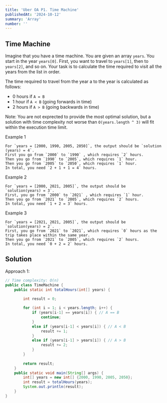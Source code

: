 ```yaml
---
title: 'Uber OA P1. Time Machine'
publishedAt: '2024-10-12'
summary: 'Array'
number: ''
---
```


## Time Machine
Imagine that you have a time machine. You are given an array `years`. You start in the year `years[0]`. First, you want to travel to `years[1]`, then to `years[2]`, and so on.
Your task is to calculate the time required to visit all the years from the list in order.

The time required to travel from the year a to the year is calculated as follows:
- 0 hours if `A = B`
- 1 hour if `A < B` (going forwards in time)
- 2 hours if `A > B` (going backwards in time)

Note: You are not exprected to provide the most optimal solution, but a solution with time complexity not worse than `O(years.length ^ 3)` will fit within the execution time limit.

Example 1
`````
For `years = [2000, 1990, 2005, 2050]`, the output should be `solution (years) = 4`.
First you go from `2000` to `1990` , which requires `2` hours.
Then you go from `1990` to `2005`, which requires `1` hour.
Then you go from `2005` to `2050`, which requires `1` hour.
In total, you need `2 + 1 + 1 = 4` hours.
`````

Example 2
`````
For `years = [2000, 2021, 2005]`, the output should be `solution(years) = 3`.
First, you go from `2000` to `2021` , which requires `1` hour.
Then you go from `2021` to `2005`, which requires `2` hours.
In total, you need `1 + 2 = 3` hours.
`````

Example 3
`````
For `years = [2021, 2021, 2005]`, the output should be `solution(years) = 2`.
First, you go from `2021` to `2021`, which requires `0` hours as the trip takes place within the same year.
Then you go from `2021` to `2005`, which requires `2` hours.
In total, you need `0 + 2 = 2` hours.
`````

## Solution
Approach 1:
````JAVA
// Time complexity: O(n)
public class TimeMachine {
    public static int totalHours(int[] years) {
        
        int result = 0;

        for (int i = 1; i < years.length; i++) {
            if (years[i-1] == years[i]) { // A == B
                continue;
            }
            else if (years[i-1] < years[i]) { // A < B
                result += 1;
            }
            else if (years[i-1] > years[i]) { // A > B
                result += 2;
            }
        }
        
        return result;
    }
    public static void main(String[] args) {
        int[] years = new int[] {2000, 1990, 2005, 2050};
        int result = totalHours(years);
        System.out.println(result);
    }
}
````